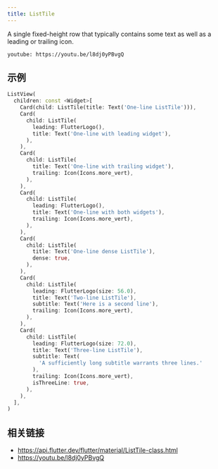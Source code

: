 ```yaml
---
title: ListTile
---
```


A single fixed-height row that typically contains some text as well as a leading or trailing icon.

`youtube: https://youtu.be/l8dj0yPBvgQ`

## 示例

```dart liveslice=ListTile height=500px
ListView(
  children: const <Widget>[
    Card(child: ListTile(title: Text('One-line ListTile'))),
    Card(
      child: ListTile(
        leading: FlutterLogo(),
        title: Text('One-line with leading widget'),
      ),
    ),
    Card(
      child: ListTile(
        title: Text('One-line with trailing widget'),
        trailing: Icon(Icons.more_vert),
      ),
    ),
    Card(
      child: ListTile(
        leading: FlutterLogo(),
        title: Text('One-line with both widgets'),
        trailing: Icon(Icons.more_vert),
      ),
    ),
    Card(
      child: ListTile(
        title: Text('One-line dense ListTile'),
        dense: true,
      ),
    ),
    Card(
      child: ListTile(
        leading: FlutterLogo(size: 56.0),
        title: Text('Two-line ListTile'),
        subtitle: Text('Here is a second line'),
        trailing: Icon(Icons.more_vert),
      ),
    ),
    Card(
      child: ListTile(
        leading: FlutterLogo(size: 72.0),
        title: Text('Three-line ListTile'),
        subtitle: Text(
          'A sufficiently long subtitle warrants three lines.'
        ),
        trailing: Icon(Icons.more_vert),
        isThreeLine: true,
      ),
    ),
  ],
)
```

## 相关链接

- https://api.flutter.dev/flutter/material/ListTile-class.html
- https://youtu.be/l8dj0yPBvgQ
